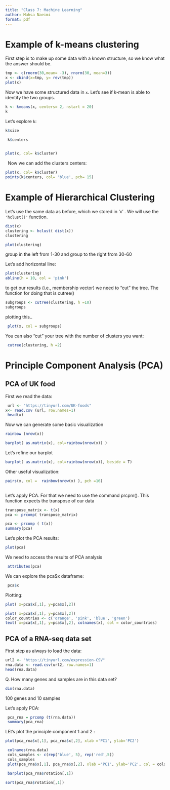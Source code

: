 ```yaml
---
title: "Class 7: Machine Learning"
author: Mahsa Naeimi
format: pdf
---
```


# Example of k-means clustering

First step is to make up some data with a known structure, so we know what the answer should be.

```r
tmp <- c(rnorm(30,mean= -3), rnorm(30, mean=3)) 
x <- cbind(x=tmp, y= rev(tmp)) 
plot(x)
```

Now we have some structured data in `x`. Let's see if k-mean is able to identify the two groups.

```r
k <- kmeans(x, centers= 2, nstart = 20)
k
```

Let's explore `k`: 

```r
k$size
```

```r
 k$centers
 
```

```r
plot(x, col= k$cluster)
```

  Now we can add the clusters centers:

```r
plot(x, col= k$cluster)
points(k$centers, col= 'blue', pch= 15)
```

# Example of Hierarchical Clustering

Let's use the same data as before, which we stored in 'x' . We will use the `'hclust()'` function.

```r
dist(x)
clustering <- hclust( dist(x))
clustering 

```

```r
plot(clustering)
```

group in the left from 1-30 and group to the right from 30-60

Let's add horizontal line:

```r
plot(clustering)
abline(h = 10, col = 'pink')
```

to get our results (i.e., membership vector) we need to "cut" the tree. The function for doing that is cutree()

```r
subgroups <- cutree(clustering, h =10)
subgroups

```

plotting this..

```r
 plot(x, col = subgroups)
```

You can also "cut" your tree with the number of clusters you want:

```r
 cutree(clustering, h =2)
```

# Principle Component Analysis (PCA)

## PCA of UK food

First we read the data:

```r
 url <- "https://tinyurl.com/UK-foods" 
x<- read.csv (url, row.names=1)
 head(x)
```

Now we can generate some basic visualization

```r
rainbow (nrow(x))

barplot( as.matrix(x), col=rainbow(nrow(x)) )
```

Let's refine our barplot

```r
barplot( as.matrix(x), col=rainbow(nrow(x)), beside = T)
```

Other useful visualization:

```r
pairs(x, col =  rainbow(nrow(x) ), pch =16)
      
```

Let's apply PCA. For that we need to use the command prcpm(). This function expects the transpose of our data

```r
transpose_matrix <- t(x)
pca <- prcomp( transpose_matrix)

pca <- prcomp ( t(x))
summary(pca)
```

Let's plot the PCA results:

```r
plot(pca)
```

We need to access the results of PCA analysis

```r
 attributes(pca)
```

We can explore the pca\$x dataframe:

```r
 pca$x
```

Plotting:

```r
plot( x=pca$x[,1], y=pca$x[,2])
```

```r
plot( x=pca$x[,1], y=pca$x[,2])
color_countries <- c('orange', 'pink', 'blue', 'green')
text( x=pca$x[,1], y=pca$x[,2], colnames(x), col = color_countries)
```

## PCA of a RNA-seq data set

First step as always to load the data:

```r
url2 <- "https://tinyurl.com/expression-CSV"
rna.data <- read.csv(url2, row.names=1)
head(rna.data)
```

Q. How many genes and samples are in this data set?

```r
dim(rna.data)
```

100 genes and 10 samples

Let's apply PCA:

```r
 pca_rna = prcomp (t(rna.data))
 summary(pca_rna)
```

LEt's plot the principle component 1 and 2 :

```r
plot(pca_rna$x[,1], pca_rna$x[,2], xlab ='PC1', ylab='PC2')
```

```r
 colnames(rna.data)
 cols_samples <- c(rep('blue', 5), rep('red',5))
 cols_samples
 plot(pca_rna$x[,1], pca_rna$x[,2], xlab ='PC1', ylab='PC2', col = cols_samples)
```

```r
 barplot(pca_rna$rotation[,1])
```

```r
sort(pca_rna$rotation[,1])
```
